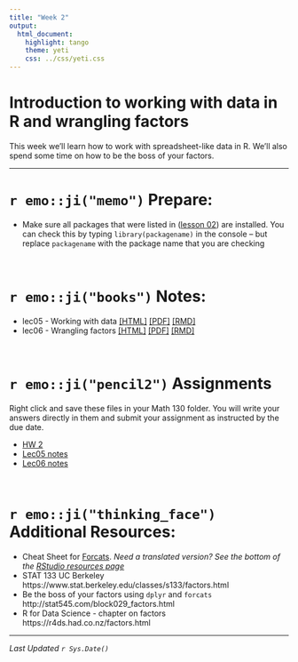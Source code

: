 ```yaml
---
title: "Week 2"
output:
  html_document:
    highlight: tango
    theme: yeti
    css: ../css/yeti.css
---
```


# Introduction to working with data in R and wrangling factors

This week we'll learn how to work with spreadsheet-like data in R. We'll also spend some time on how to be the boss of your factors. 

---

# `r emo::ji("memo")` Prepare:

* Make sure all packages that were listed in ([lesson 02](https://norcalbiostat.github.io/MATH130/notes/02_setup_slides.html#19)) are installed. You can check this by typing `library(packagename)` in the console -- but replace `packagename` with the package name that you are checking 

<br>

# `r emo::ji("books")` Notes:
 
* lec05 - Working with data  [[HTML]](notes/05_dm.html)      [[PDF]](notes/05_dm.pdf)      [[RMD]](notes/05_dm_notes.Rmd)
* lec06 - Wrangling factors  [[HTML]](notes/06_factors.html) [[PDF]](notes/06_factors.pdf) [[RMD]](notes/06_factors_notes.Rmd) 

<br>

# `r emo::ji("pencil2")` Assignments

Right click and save these files in your Math 130 folder. You will write your answers directly in them and submit your assignment as instructed by the due date.

* [HW 2](hw/hw2.Rmd) 
* [Lec05 notes](notes/05_dm_notes.Rmd)
* [Lec06 notes](notes/06_factors_notes.Rmd)

<br>

# `r emo::ji("thinking_face")` Additional Resources: 

* Cheat Sheet for [Forcats](https://github.com/rstudio/cheatsheets/raw/master/factors.pdf). _Need a translated version? See the bottom of the [RStudio resources page](https://rstudio.com/resources/cheatsheets/)_
* STAT 133 UC Berkeley https://www.stat.berkeley.edu/classes/s133/factors.html
* Be the boss of your factors using `dplyr` and `forcats`  http://stat545.com/block029_factors.html
* R for Data Science - chapter on factors https://r4ds.had.co.nz/factors.html 


---
_Last Updated `r Sys.Date()`_